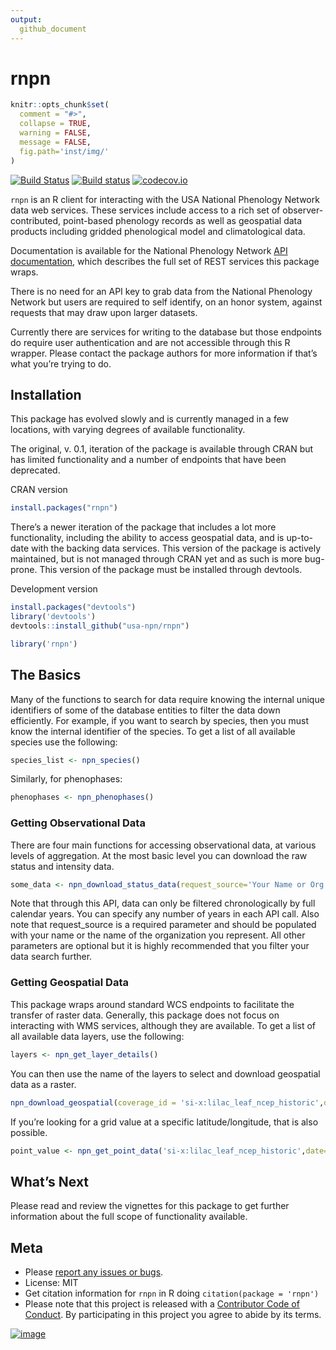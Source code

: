 ```yaml
---
output:
  github_document
---
```


rnpn
========

```r
knitr::opts_chunk$set(
  comment = "#>",
  collapse = TRUE,
  warning = FALSE,
  message = FALSE,
  fig.path='inst/img/'
)
```

[![Build Status](https://api.travis-ci.org/ropensci/rnpn.png)](https://travis-ci.org/ropensci/rnpn)
[![Build status](https://ci.appveyor.com/api/projects/status/es65utr5jmfmcsrg/branch/master)](https://ci.appveyor.com/project/sckott/rnpn/branch/master)
[![codecov.io](https://codecov.io/github/ropensci/rnpn/coverage.svg?branch=master)](https://codecov.io/github/ropensci/rnpn?branch=master)

`rnpn` is an R client for interacting with the USA National Phenology Network data web services. These services include access to a rich set of observer-contributed, point-based phenology records as well as geospatial data products including gridded phenological model and climatological data.

Documentation is available for the National Phenology Network [API documentation](https://docs.google.com/document/d/1yNjupricKOAXn6tY1sI7-EwkcfwdGUZ7lxYv7fcPjO8/edit?hl=en_US), which describes the full set of REST services this package wraps.

There is no need for an API key to grab data from the National Phenology Network but users are required to self identify, on an honor system, against requests that may draw upon larger datasets.

Currently there are services for writing to the database but those endpoints do require user authentication and are not accessible through this R wrapper. Please contact the package authors for more information if that's what you're trying to do.

## Installation

This package has evolved slowly and is currently managed in a few locations, with varying degrees of available functionality.

The original, v. 0.1, iteration of the package is available through CRAN but has limited functionality and a number of endpoints that have been deprecated.

CRAN version

```r
install.packages("rnpn")
```

There's a newer iteration of the package that includes a lot more functionality, including the ability to access geospatial data, and is up-to-date with the backing data services. This version of the package is actively maintained, but is not managed through CRAN yet and as such is more bug-prone. This version of the package must be installed through devtools.

Development version

```r
install.packages("devtools")
library('devtools')
devtools::install_github("usa-npn/rnpn")
```

```r
library('rnpn')
```

## The Basics

Many of the functions to search for data require knowing the internal unique identifiers of some of the database entities to filter the data down efficiently. For example, if you want to search by species, then you must know the internal identifier of the species. To get a list of all available species use the following:

```r
species_list <- npn_species()
```

Similarly, for phenophases:

```r
phenophases <- npn_phenophases()
```

### Getting Observational Data

There are four main functions for accessing observational data, at various levels of aggregation. At the most basic level you can download the raw status and intensity data.

```r
some_data <- npn_download_status_data(request_source='Your Name or Org Here',years=c(2015),species_id=c(35),states=c('AZ','IL'))
```

Note that through this API, data can only be filtered chronologically by full calendar years. You can specify any number of years in each API call. Also note that request_source is a required parameter and should be populated with your name or the name of the organization you represent.
All other parameters are optional but it is highly recommended that you filter your data search further.

### Getting Geospatial Data

This package wraps around standard WCS endpoints to facilitate the transfer of raster data. Generally, this package does not focus on interacting with WMS services, although they are available. To get a list of all available data layers, use the following:

```r
layers <- npn_get_layer_details()
```
You can then use the name of the layers to select and download geospatial data as a raster.

```r
npn_download_geospatial(coverage_id = 'si-x:lilac_leaf_ncep_historic',date='2016-12-31',format='geotiff',output_path='./six-test-raster.tiff')
```

If you're looking for a grid value at a specific latitude/longitude, that is also possible.
```r
point_value <- npn_get_point_data('si-x:lilac_leaf_ncep_historic',date='2016-12-31',lat=38.5,long=-110.7)
```

## What's Next

Please read and review the vignettes for this package to get further information about the full scope of functionality available.

## Meta

* Please [report any issues or bugs](https://github.com/ropensci/rnpn/issues).
* License: MIT
* Get citation information for `rnpn` in R doing `citation(package = 'rnpn')`
* Please note that this project is released with a [Contributor Code of Conduct](CONDUCT.md). By participating in this project you agree to abide by its terms.

[![image](http://ropensci.org/public_images/github_footer.png)](http://ropensci.org)
